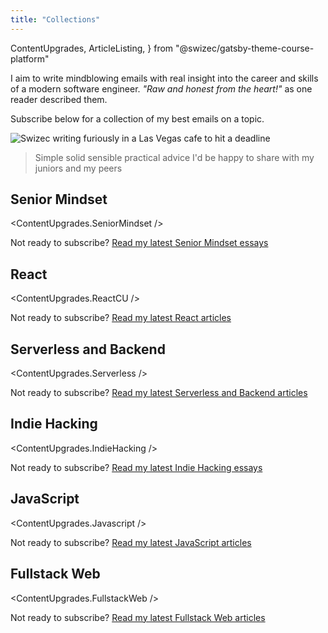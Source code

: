 ```yaml
---
title: "Collections"
---
```


  ContentUpgrades,
  ArticleListing,
} from "@swizec/gatsby-theme-course-platform"

I aim to write mindblowing emails with real insight into the career and skills of a modern software engineer. _"Raw and honest from the heart!"_ as one reader described them.

Subscribe below for a collection of my best emails on a topic.

![Swizec writing furiously in a Las Vegas cafe to hit a deadline](../images/swizec-writing-las-vegas.jpg)

> Simple solid sensible practical advice I'd be happy to share with my juniors and my peers

## Senior Mindset

<ContentUpgrades.SeniorMindset />

Not ready to subscribe? [Read my latest Senior Mindset essays](/blog/seniormindset)

## React

<ContentUpgrades.ReactCU />

Not ready to subscribe? [Read my latest React articles](/blog/react)

## Serverless and Backend

<ContentUpgrades.Serverless />

Not ready to subscribe? [Read my latest Serverless and Backend articles](/blog/serverless)

## Indie Hacking

<ContentUpgrades.IndieHacking />

Not ready to subscribe? [Read my latest Indie Hacking essays](/blog/indie-hacking)

## JavaScript

<ContentUpgrades.Javascript />

Not ready to subscribe? [Read my latest JavaScript articles](/blog/javascript)

## Fullstack Web

<ContentUpgrades.FullstackWeb />

Not ready to subscribe? [Read my latest Fullstack Web articles](/blog/fullstack-web)
